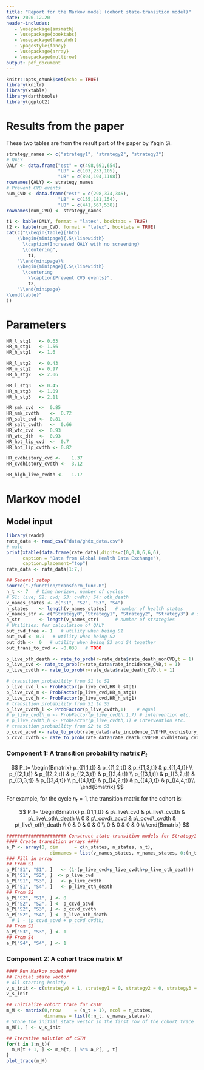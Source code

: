 ```yaml
---
title: "Report for the Markov model (cohort state-transition model)"
date: 2020.12.20
header-includes:
   - \usepackage{amsmath}
   - \usepackage{booktabs}
   - \usepackage{fancyhdr}
   - \pagestyle{fancy}
   - \usepackage{array}
   - \usepackage{multirow}
output: pdf_document
---
```

```r
knitr::opts_chunk$set(echo = TRUE)
library(knitr)
library(xtable)
library(darthtools)
library(ggplot2)

```


# Results from the paper

These two tables are from the result part of the paper by Yaqin Si.
```r
strategy_names <- c("strategy1", "strategy2", "strategy3")
# QALY
QALY <- data.frame("est" = c(498,691,654),
                   "LB" = c(103,233,105),
                   "UB" = c(894,194,1108))
rownames(QALY) <- strategy_names
# Prevent CVD events
num_CVD <- data.frame("est" = c(298,374,346),
                   "LB" = c(155,181,154),
                   "UB" = c(441,567,538))
rownames(num_CVD) <- strategy_names
```

```r
t1 <- kable(QALY, format = "latex", booktabs = TRUE)
t2 <- kable(num_CVD, format = "latex", booktabs = TRUE)
cat(c("\\begin{table}[!htb]
    \\begin{minipage}{.5\\linewidth}
      \\caption{Increased QALY with no screening}
      \\centering",
        t1,
    "\\end{minipage}%
    \\begin{minipage}{.5\\linewidth}
      \\centering
        \\caption{Prevent CVD events}",
        t2,
    "\\end{minipage} 
\\end{table}"
))  
```

\newpage
# Parameters 
```r
HR_l_stg1	<- 0.63
HR_m_stg1	<- 1.56
HR_h_stg1	<- 1.6

HR_l_stg2	<- 0.43
HR_m_stg2	<- 0.97
HR_h_stg2	<- 2.06

HR_l_stg3	<- 0.45
HR_m_stg3	<- 1.09
HR_h_stg3	<- 2.11

HR_smk_cvd	<-	0.85
HR_smk_cvdth	<-	0.72
HR_salt_cvd	<-	0.81
HR_salt_cvdth	<-	0.66
HR_wtc_cvd	<-	0.93
HR_wtc_dth	<-	0.93
HR_hpt_lip_cvd	<-	0.7
HR_hpt_lip_cvdth <-	0.82

HR_cvdhistory_cvd <-	1.37
HR_cvdhistory_cvdth <-	3.12

HR_high_live_cvdth <-	1.17
```

# Markov model
## Model input 
```r
library(readr)
rate_data <- read_csv("data/ghdx_data.csv")
# male
print(xtable(data.frame(rate_data),digits=c(0,0,0,6,6,6),
      caption = "Data from Global Health Data Exchange"),
      caption.placement="top")
rate_data <- rate_data[1:7,]

```


```r
## General setup
source("./function/transform_func.R")
n_t <- 7   # time horizon, number of cycles
# S1: live; S2: cvd; S3: cvdth; S4: oth_death
v_names_states <- c("S1", "S2", "S3", "S4")  
n_states    <- length(v_names_states)   # number of health states 
v_names_str <- c("Strategy0","Strategy1", "Strategy2", "Strategy3") # store the strategy names
n_str       <- length(v_names_str)      # number of strategies
# Utilities: for calculation of QALY
out_cvd_free <-	1   # utility when being S1
out_cvd <- 0.9   # utility when being S2
out_dth <-	0   # utility when being S3 and S4 together
out_trans_to_cvd <-	-0.038   # TODO

p_live_oth_death <- rate_to_prob(r=rate_data$rate_death_nonCVD,t = 1)
p_live_cvd <- rate_to_prob(r=rate_data$rate_incidence_CVD,t = 1)
p_live_cvdth <- rate_to_prob(r=rate_data$rate_death_CVD,t = 1)

# transition probability from S1 to S2
p_live_cvd_l <- ProbFactor(p_live_cvd,HR_l_stg1)
p_live_cvd_m <- ProbFactor(p_live_cvd,HR_m_stg1)
p_live_cvd_h <- ProbFactor(p_live_cvd,HR_h_stg1)
# transition probability from S1 to S3
p_live_cvdth_l <- ProbFactor(p_live_cvdth,1)    # equal
# p_live_cvdth_m <- ProbFactor(p_live_cvdth,1.7) # intervention etc.
# p_live_cvdth_h <- ProbFactor(p_live_cvdth,1) # intervention etc.
# transition probability from S2 to S3
p_ccvd_acvd <- rate_to_prob(rate_data$rate_incidence_CVD*HR_cvdhistory_cvd,t=5)
p_ccvd_cvdth <- rate_to_prob(rate_data$rate_death_CVD*HR_cvdhistory_cvdth,t=5)
```


\begin{center}
\begin{table}
\caption{Incedence rate}
\begin{tabular}{cccc} 
\hline
Item & & CVD incidence(HR) & CVD cause-specific mortality (HR)  \\
\hline
\multirow{3}{6em}{Strategy 1}& {Low risk} & `r HR_l_stg1` & 1   \\
& {Medium risk}& `r HR_m_stg1`  &  1\\
& {High risk}& `r HR_h_stg1`  &  1.7 \\
\hline
\multirow{3}{6em}{Strategy 2}& {Low risk}& `r HR_l_stg2`  & 1 \\
& {Medium risk}  & `r HR_m_stg2` &  1\\
& {High risk}  &`r HR_h_stg2`  &  1.7\\
\hline
\multirow{3}{6em}{Strategy 3}& {Low risk}  & `r HR_l_stg1` & 1 \\
& {Medium risk}  & `r HR_m_stg3` &  1\\
& {High risk}  & `r HR_h_stg3` &  1.7\\
\hline
\multirow{3}{6em}{Intervention}& {Weight control}  & `r HR_wtc_cvd` &  `r HR_wtc_dth`\\
& {Smoke cession}  & `r HR_smk_cvd` & `r HR_smk_cvdth` \\
& {Salt reduction}  & `r HR_salt_cvd` & `r HR_salt_cvdth` \\
\hline
Medication & Statin and antihypertensive &  &  \\
\hline
\end{tabular}
\end{table}
\end{center}

### Component 1: A transition probability matrix $P_t$
$$
P_t=
\begin{Bmatrix}
p_{[1,1,t]} & p_{[1,2,t]} & p_{[1,3,t]} & p_{[1,4,t]} \\
p_{[2,1,t]} & p_{[2,2,t]} & p_{[2,3,t]} & p_{[2,4,t]} \\
p_{[3,1,t]} & p_{[3,2,t]} & p_{[3,3,t]} & p_{[3,4,t]} \\
p_{[4,1,t]} & p_{[4,2,t]} & p_{[4,3,t]} & p_{[4,4,t]}\\
\end{Bmatrix}
$$

For example, for the cycle $n_t=1$, the transition matrix for the cohort is:


$$
P_1=
\begin{Bmatrix}
p_{[1,1,t]} & p\_live\_cvd & p\_live\_cvdth & p\_live\_oth\_death \\
0 & p\_ccvd\_acvd & p\_ccvd\_cvdth & p\_live\_oth\_death \\
0 & 0 & 0 & 0  \\
0 & 0 & 0 & 0 \\
\end{Bmatrix}
$$


```r
###################### Construct state-transition models for Strategy1 #####################
#### Create transition arrays ####
a_P <- array(0, dim      = c(n_states, n_states, n_t),
                dimnames = list(v_names_states, v_names_states, 0:(n_t - 1)))
### Fill in array
## From S1
a_P["S1", "S1", ]   <- (1-(p_live_cvd+p_live_cvdth+p_live_oth_death))
a_P["S1", "S2", ]  <- p_live_cvd
a_P["S1", "S3", ]   <- p_live_cvdth
a_P["S1", "S4", ]   <- p_live_oth_death
## From S2
a_P["S2", "S1", ] <- 0
a_P["S2", "S2", ] <- p_ccvd_acvd
a_P["S2", "S3", ] <- p_ccvd_cvdth
a_P["S2", "S4", ] <- p_live_oth_death
  # 1 - (p_ccvd_acvd + p_ccvd_cvdth)
## From S3
a_P["S3", "S3", ] <- 1
## From S4
a_P["S4", "S4", ] <- 1

```

### Component 2: A  cohort trace matrix $M$
```r
#### Run Markov model ####
## Initial state vector
# All starting healthy
v_s_init <- c(strategy0 = 1, strategy1 = 0, strategy2 = 0, strategy3 = 0) # initial state vector
v_s_init

## Initialize cohort trace for cSTM 
m_M <- matrix(0,nrow     = (n_t + 1), ncol = n_states, 
              dimnames = list(0:n_t, v_names_states))
# Store the initial state vector in the first row of the cohort trace
m_M[1, ] <- v_s_init

## Iterative solution of cSTM
for(t in 1:n_t){
  m_M[t + 1, ] <- m_M[t, ] %*% a_P[, , t]
}
plot_trace(m_M)
```

